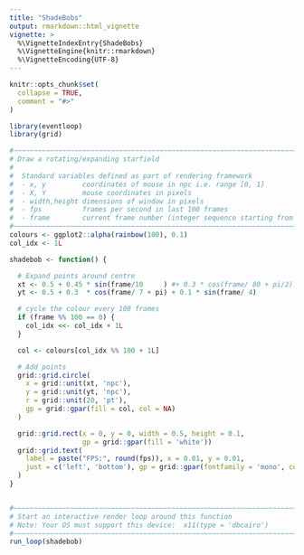 ```yaml
---
title: "ShadeBobs"
output: rmarkdown::html_vignette
vignette: >
  %\VignetteIndexEntry{ShadeBobs}
  %\VignetteEngine{knitr::rmarkdown}
  %\VignetteEncoding{UTF-8}
---
```


```r
knitr::opts_chunk$set(
  collapse = TRUE,
  comment = "#>"
)
```

```r
library(eventloop)
library(grid)

#~~~~~~~~~~~~~~~~~~~~~~~~~~~~~~~~~~~~~~~~~~~~~~~~~~~~~~~~~~~~~~~~~~~~~~~~~~~~~
# Draw a rotating/expanding starfield
#
#  Standard variables defined as part of rendering framework
#  - x, y         coordinates of mouse in npc i.e. range [0, 1]
#  - X, Y         mouse coordinates in pixels
#  - width,height dimensions of window in pixels
#  - fps          frames per second in last 100 frames
#  - frame        current frame number (integer sequence starting from 1)
#~~~~~~~~~~~~~~~~~~~~~~~~~~~~~~~~~~~~~~~~~~~~~~~~~~~~~~~~~~~~~~~~~~~~~~~~~~~~~
colours <- ggplot2::alpha(rainbow(100), 0.1)
col_idx <- 1L

shadebob <- function() {

  # Expand points around centre
  xt <- 0.5 + 0.45 * sin(frame/10     ) #+ 0.3 * cos(frame/ 80 + pi/2)
  yt <- 0.5 + 0.3  * cos(frame/ 7 + pi) + 0.1 * sin(frame/ 4)

  # cycle the colour every 100 frames
  if (frame %% 100 == 0) {
    col_idx <<- col_idx + 1L
  }

  col <- colours[col_idx %% 100 + 1L]

  # Add points
  grid::grid.circle(
    x = grid::unit(xt, 'npc'),
    y = grid::unit(yt, 'npc'),
    r = grid::unit(20, 'pt'),
    gp = grid::gpar(fill = col, col = NA)
  )

  grid::grid.rect(x = 0, y = 0, width = 0.5, height = 0.1,
                  gp = grid::gpar(fill = 'white'))
  grid::grid.text(
    label = paste("FPS:", round(fps)), x = 0.01, y = 0.01,
    just = c('left', 'bottom'), gp = grid::gpar(fontfamily = 'mono', cex = 2)
  )
}


#~~~~~~~~~~~~~~~~~~~~~~~~~~~~~~~~~~~~~~~~~~~~~~~~~~~~~~~~~~~~~~~~~~~~~~~~~~~~~
# Start an interactive render loop around this function
# Note: Your OS must support this device:  x11(type = 'dbcairo')
#~~~~~~~~~~~~~~~~~~~~~~~~~~~~~~~~~~~~~~~~~~~~~~~~~~~~~~~~~~~~~~~~~~~~~~~~~~~~~
run_loop(shadebob)

```
